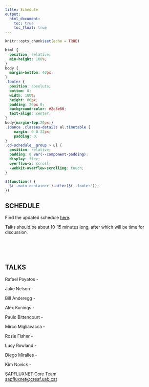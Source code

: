 ```yaml
---
title: Schedule
output: 
  html_document:
    toc: true
    toc_float: true
---
```

<style>
  .title{
    display: none;
  }
</style>

```r
knitr::opts_chunk$set(echo = TRUE)
```

```css
html {
  position: relative;
  min-height: 100%;
}
body {
  margin-bottom: 40px;
}
.footer {
  position: absolute;
  bottom: 0;
  width: 100%;
  height: 80px;
  padding: 20px 0;
  background-color: #2c3e50;
  text-align: center;
}
body{margin-top:20px;}
.idance .classes-details ul.timetable {
    margin: 0 0 22px;
    padding: 0;
}
.cd-schedule__group > ul {
  position: relative;
  padding: 0 var(--component-padding);
  display: flex;
  overflow-x: scroll;
  -webkit-overflow-scrolling: touch;
}

```

```js
$(function() {
  $('.main-container').after($('.footer'));
})

```

## SCHEDULE
Find the updated schedule <a href="./schedule/index.html" target="_blank">here</a>.

Talks should be about 10-15 minutes long, after which will be time for discussion.

<br>
<br>
<br>

## TALKS

<p>Rafael Poyatos - </p>
<p>Jake Nelson - </p>
<p>Bill Anderegg - </p>
<p>Alex Konings - </p>
<p>Paulo Bittencourt - </p>
<p>Mirco Migliavacca - </p>
<p> Rosie Fisher - </p>
<p>Lucy Rowland - </p>
<p>Diego Miralles - </p>
<p>Kim Novick - </p>



::: {.footer .text-muted .bg-info}
 <p>SAPFLUXNET Core Team<br>
 <a href="mailto:sapfluxnet@creaf.uab.cat">sapfluxnet@creaf.uab.cat</a></p>
:::